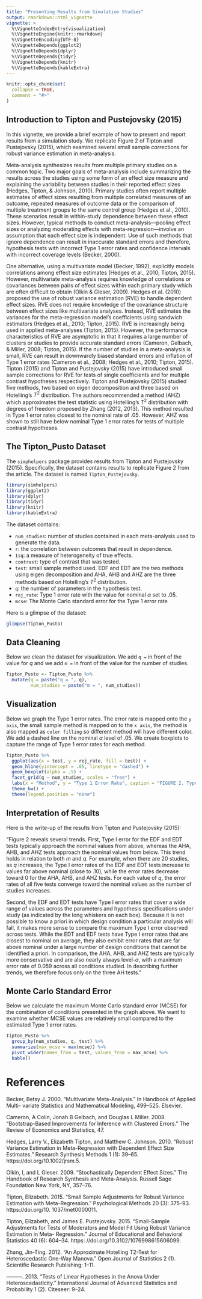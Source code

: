 ```yaml
---
title: "Presenting Results from Simulation Studies"
output: rmarkdown::html_vignette
vignette: >
  %\VignetteIndexEntry{visualization}
  %\VignetteEngine{knitr::rmarkdown}
  %\VignetteEncoding{UTF-8}
  %\VignetteDepends{ggplot2}
  %\VignetteDepends{dplyr}
  %\VignetteDepends{tidyr}
  %\VignetteDepends{knitr}
  %\VignetteDepends{kableExtra}
---
```


```r
knitr::opts_chunk$set(
  collapse = TRUE,
  comment = "#>"
)
```

## Introduction to Tipton and Pustejovsky (2015)

In this vignette, we provide a brief example of how to present and report results from a simulation study. We replicate Figure 2 of Tipton and Pustejovsky (2015), which examined several small sample corrections for robust variance estimation in meta-analysis. 

Meta-analysis synthesizes results from multiple primary studies on a common topic. Two major goals of meta-analysis include summarizing the results across the studies using some form of an effect size measure and explaining the variability between studies in their reported effect sizes (Hedges, Tipton, & Johnson, 2010). Primary studies often report multiple estimates of effect sizes resulting from multiple correlated measures of an outcome, repeated measures of outcome data or the comparison of multiple treatment groups to the same control group (Hedges et al., 2010). These scenarios result in within-study dependence between these effect sizes. However, typical methods to conduct meta-analysis—pooling effect sizes or analyzing moderating effects with meta-regression—involve an assumption that each effect size is independent. Use of such methods that ignore dependence can result in inaccurate standard errors and therefore, hypothesis tests with incorrect Type 1 error rates and confidence intervals with incorrect coverage levels (Becker, 2000). 

One alternative, using a multivariate model (Becker, 1992), explicitly models correlations among effect size estimates (Hedges et al., 2010; Tipton, 2015). However, multivariate meta-analysis requires knowledge of correlations or covariances between pairs of effect sizes within each primary study which are often difficult to obtain (Olkin & Gleser, 2009). Hedges et al. (2010) proposed the use of robust variance estimation (RVE) to handle dependent effect sizes. RVE does not require knowledge of the covariance structure between effect sizes like multivariate analyses. Instead, RVE estimates the variances for the meta-regression model’s coefficients using sandwich estimators (Hedges et al., 2010; Tipton, 2015). RVE is increasingly being used in applied meta-analyses (Tipton, 2015). However, the performance characteristics of RVE are asymptotic in that it requires a large number of clusters or studies to provide accurate standard errors (Cameron, Gelbach, & Miller, 2008; Tipton, 2015). If the number of studies in a meta-analysis is small, RVE can result in downwardly biased standard errors and inflation of Type 1 error rates (Cameron et al., 2008; Hedges et al., 2010; Tipton, 2015). Tipton (2015) and Tipton and Pustejovsky (2015) have introduced small sample corrections for RVE for tests of single coefficients and for multiple contrast hypotheses respectively. Tipton and Pustejovsky (2015) studied five methods, two based on eigen decomposition and three based on Hotelling’s $T^2$ distribution. The authors recommended a method (AHZ) which approximates the test statistic using Hotelling’s $T^2$  distribution with degrees of freedom proposed by Zhang (2012, 2013). This method resulted in Type 1 error rates closest to the nominal rate of .05. However, AHZ was shown to still have below nominal Type 1 error rates for tests of multiple contrast hypotheses.

## The Tipton_Pusto Dataset

The `simphelpers` package provides results from Tipton and Pustejovsky (2015). Specifically, the dataset contains results to replicate Figure 2 from the article. The dataset is named `Tipton_Pustejovsky`. 


```r
library(simhelpers)
library(ggplot2)
library(dplyr)
library(tidyr)
library(knitr)
library(kableExtra)
```


The dataset contains:

  - `num_studies`: number of studies contained in each meta-analysis used to generate the data.
  - `r`: the correlation between outcomes that result in dependence.
  - `Isq`: a measure of heterogeneity of true effects. 
  - `contrast`: type of contrast that was tested.
  - `test`: small sample method used. EDF and EDT are the two methods using eigen decomposition and AHA, AHB and AHZ are the three methods based on Hotelling’s $T^2$ distribution.
  - `q`: the number of parameters in the hypothesis test.
  - `rej_rate`: Type 1 error rate with the value for nominal $\alpha$ set to .05.
  - `mcse`: The Monte Carlo standard error for the Type 1 error rate
  
Here is a glimpse of the dataset: 

```r
glimpse(Tipton_Pusto)
```

## Data Cleaning

Below we clean the dataset for visualization. We add `q = ` in front of the value for $q$ and we add `m = ` in front of the value for the number of studies. 

```r
Tipton_Pusto <- Tipton_Pusto %>%
  mutate(q = paste("q = ", q),
         num_studies = paste("m = ", num_studies))
```


## Visualization 

Below we graph the Type 1 error rates. The error rate is mapped onto the `y axis`, the small sample method is mapped on to the `x axis`, the method is also mapped as `color filling` so different method will have different color. We add a dashed line on the nominal $\alpha$ level of .05. We create boxplots to capture the range of Type 1 error rates for each method. 

```r
Tipton_Pusto %>%
  ggplot(aes(x = test, y = rej_rate, fill = test)) + 
  geom_hline(yintercept = .05, linetype = "dashed") + 
  geom_boxplot(alpha = .5) + 
  facet_grid(q ~ num_studies, scales = "free") + 
  labs(x = "Method", y = "Type 1 Error Rate", caption = "FIGURE 2. Type I error for alpha of .05 of five alternative tests. Solid lines indicate the nominal alpha level") + 
  theme_bw() +
  theme(legend.position = "none")
```

## Interpretation of Results

Here is the write-up of the results from Tipton and Pustejovsky (2015):

"Figure 2 reveals several trends. First, Type I error for the EDF and EDT tests typically approach the nominal values from above, whereas the AHA, AHB, and AHZ tests approach the nominal values from below. This trend holds in relation to both $m$ and $q$. For example, when there are 20 studies, as $q$ increases, the Type I error rates of the EDF and EDT tests increase to values far above nominal (close to .10), while the error rates decrease toward 0 for the AHA, AHB, and AHZ tests. For each value of $q$, the error rates of all five tests converge toward the nominal values as the number of studies increases.

Second, the EDF and EDT tests have Type I error rates that cover a wide range of values across the parameters and hypothesis specifications under study (as indicated by the long whiskers on each box). Because it is not possible to know a priori in which design condition a particular analysis will fall, it makes more sense to compare the maximum Type I error observed across tests. While the EDT and EDF tests have Type I error rates that are closest to nominal on average, they also exhibit error rates that are far above nominal under a large number of design conditions that cannot be identified a priori. In comparison, the AHA, AHB, and AHZ tests are typically more conservative and are also nearly always level-$\alpha$, with a maximum error rate of 0.059 across all conditions studied. In describing further trends, we therefore focus only on the three AH tests."


## Monte Carlo Standard Error

Below we calculate the maximum Monte Carlo standard error (MCSE) for the combination of conditions presented in the graph above. We want to examine whether MCSE values are relatively small compared to the estimated Type 1 error rates. 

```r
Tipton_Pusto %>%
  group_by(num_studies, q, test) %>%
  summarize(max_mcse = max(mcse)) %>%
  pivot_wider(names_from = test, values_from = max_mcse) %>%
  kable()
```


# References

Becker, Betsy J. 2000. “Multivariate Meta-Analysis.” In Handbook of Applied Multi-
variate Statistics and Mathematical Modeling, 499–525. Elsevier.

Cameron, A Colin, Jonah B Gelbach, and Douglas L Miller. 2008. “Bootstrap-Based Improvements for Inference with Clustered Errors.” The Review of Economics and Statistics, 47.

Hedges, Larry V., Elizabeth Tipton, and Matthew C. Johnson. 2010. “Robust Variance Estimation in Meta-Regression with Dependent Effect Size Estimates.” Research Synthesis Methods 1 (1): 39–65. https://doi.org/10.1002/jrsm.5.

Olkin, I, and L Gleser. 2009. “Stochastically Dependent Effect Sizes.” The Handbook of Research Synthesis and Meta-Analysis. Russell Sage Foundation New York, NY, 357–76.

Tipton, Elizabeth. 2015. “Small Sample Adjustments for Robust Variance Estimation with Meta-Regression.” Psychological Methods 20 (3): 375–93. https://doi.org/10. 1037/met0000011.

Tipton, Elizabeth, and James E. Pustejovsky. 2015. “Small-Sample Adjustments for Tests of Moderators and Model Fit Using Robust Variance Estimation in Meta- Regression.” Journal of Educational and Behavioral Statistics 40 (6): 604–34. https:
//doi.org/10.3102/1076998615606099.

Zhang, Jin-Ting. 2012. “An Approximate Hotelling T2-Test for Heteroscedastic One-Way Manova.” Open Journal of Statistics 2 (1). Scientific Research Publishing: 1–11.

———. 2013. “Tests of Linear Hypotheses in the Anova Under Heteroscedasticity.” International Journal of Advanced Statistics and Probability 1 (2). Citeseer: 9–24.


